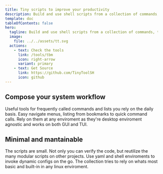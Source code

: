 ```yaml
---
title: Tiny scripts to improve your productivity
description: Build and use shell scripts from a collection of commands, to build menus, actions, and everything we could pack in tiny scripts.
template: doc
tableOfContents: false
hero:
  tagline: Build and use shell scripts from a collection of commands, to build menus, actions, and everything we could pack in tiny scripts
  image:
    file: ../../assets/tt.svg
  actions:
    - text: Check the tools
      link: /tools/tbm
      icon: right-arrow
      variant: primary
    - text: Get Source
      link: https://github.com/TinyToolSH
      icon: github
---
```



## Compose your system workflow
<CardGrid stagger>
	<Card title="Commands to shortcut to" icon="star">
		Useful tools for frequently called commands and lists you rely on the daily basis. 
	</Card>
	<Card title="Quick menus for the system" icon="bars">
		Easy navigate menus, listing from bookmarks to quick command calls.   
	</Card>
	<Card title="From any GUI to TUI" icon="laptop">
		Rely on them at any enviroment as they're desktop enviroment agnostic and works on both GUI and TUI.
	</Card>
</CardGrid>

## Minimal and mantainable
<CardGrid stagger>
	<Card title="Hackable and extensible" icon="puzzle">
		The scripts are small. Not only you can verify the code, but reutilize the many modular scripts on other projects. 
	</Card>
	<Card title="Easy and portable configs" icon="setting">
		Use yaml and shell enviroments to invoke dynamic configs on the go.
	</Card>
	<Card title="POSIX compliant and small in dependency" icon="open-book">
		The collection tries to rely on whats most basic and built-in in any linux enviroment.
	</Card>
</CardGrid>
